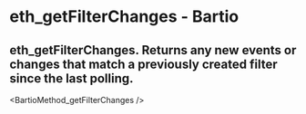 # eth_getFilterChanges - Bartio

## eth_getFilterChanges. Returns any new events or changes that match a previously created filter since the last polling.


<BartioMethod_getFilterChanges />
